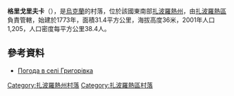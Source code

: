 {{coord|47|41|37|N|35|21|28|E|scale:100000|display=title}}

'''格里戈里夫卡'''（{{lang-uk|Григорівка}}），是[[烏克蘭|烏克蘭]]的村落，位於該國東南部[[扎波羅熱州|扎波羅熱州]]，由[[扎波羅熱區|扎波羅熱區]]負責管轄，始建於1773年，面積31.4平方公里，海拔高度36米，2001年人口1,205，人口密度每平方公里38.4人。

==參考資料==
* [http://weather.in.ua/ua/zaporozhskaja/5924 Погода в селі Григорівка] {{Wayback|url=http://weather.in.ua/ua/zaporozhskaja/5924 |date=20111220153033 }}

[[Category:扎波羅熱州村落|Category:扎波羅熱州村落]]
[[Category:扎波羅熱區村落|Category:扎波羅熱區村落]]


{{Zaporizhia-geo-stub}}